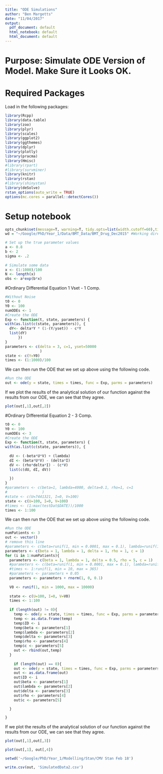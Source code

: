 ```yaml
---
title: "ODE Simulations"
author: "Ben Margetts"
date: "11/04/2017"
output:
  pdf_document: default
  html_notebook: default
  html_document: default
---
```


# Purpose: Simulate ODE Version of Model. Make Sure it Looks OK.

# Required Packages

Load in the following packages:

```r
library(Rcpp)
library(data.table)
library(zoo)
library(plyr)
library(scales)
library(ggplot2)
library(ggthemes)
library(dplyr)
library(plotly)
library(pracma)
library(Hmisc)
#library(rpart)
#library(survminer)
library(knitr)
library(rstan)
#library(shinystan)
library(deSolve)
rstan_options(auto_write = TRUE)
options(mc.cores = parallel::detectCores())
```

# Setup notebook

```r
opts_chunk$set(message=T, warning=T, tidy.opts=list(width.cutoff=60),tidy=F)
wd = "~/Google/PhD/Year_1/Data/BMT_Data/BMT_Drug_Dec2015" #Working directory variable
```

```r
# Set up the true parameter values
a <- 0.8
b <- 2
sigma <- .2
     
# Simulate some data
x <- (1:1000)/100
N <- length(x)
obs <- a*exp(b*x)
```


#Ordinary Differential Equation 1 Vset - 1 Comp.

```r
#Without Noise
t0 <- 0
Y0 <- 100
numODEs <- 1
#Create the ODE
Exp <- function(t, state, parameters) {
with(as.list(c(state, parameters)), { 
  dY<- delta*Y * (1-(Y/yset)) - c*Y
  list(dY)
      })
}
parameters <- c(delta = 3, c=1, yset=50000
                )
state <- c(Y=Y0)
times <- (1:1000)/100
```

We can then run the ODE that we set up above using the following code.

```r
#Run the ODE
out <- ode(y = state, times = times, func = Exp, parms = parameters)
```

If we plot the results of the analytical solution of our function against the results from our ODE, we can see that they agree.

```r
plot(out[,1],out[,2])
```


#Ordinary Differential Equation 2 - 3 Comp.


```r
t0 <- 0
Y0 <- 100
numODEs <- 3
#Create the ODE
Exp <- function(t, state, parameters) {
with(as.list(c(state, parameters)), {
  
  dU <- (-beta*U*V) + (lambda)
  dI <- (beta*U*V) - (delta*I)
  dV <- (rho*delta*I) - (c*V)
  list(c(dU, dI, dV))
      
  })
}
#parameters <- c(beta=1, lambda=4000, delta=0.1, rho=1, c=1 
#                )
#state <- c(U=7441321, I=0, V=100)
state <- c(U=100, I=0, V=100)
#times <- (1:max(testDat$DATE))/1000
times <- 1:100
```

We can then run the ODE that we set up above using the following code.

```r
#Run the ODE
numPatients <- 3
out <- vector()
# remove this line
#parameters <- c(beta=runif(1, min = 0.0001, max = 0.1), lambda=runif(1), delta=runif(1), rho=runif(1), c=runif(1))
parameters <- c(beta = 1, lambda = 1, delta = 1, rho = 1, c = 1)
for (i in 1:numPatients){
  parameters <- c(beta = 1, lambda = 1, delta = 0.5, rho = 5, c = 1)
  #parameters <- c(beta=runif(1, min = 0.0001, max = 0.1), lambda=runif(1), delta=runif(1), rho=runif(1), c=runif(1))
  #times <- 1:runif(1, min = 10, max = 365)
  #parameters <- parameters + 0.05
  parameters <- parameters + rnorm(1, 0, 0.1)
  
  V0 <- runif(1, min = 1000, max = 10000)
  
  state <- c(U=100, I=0, V=V0)
  times <- 1:100
  
  if (length(out) != 0){
    temp <- ode(y = state, times = times, func = Exp, parms = parameters)
    temp <- as.data.frame(temp)
    temp$ID <- i
    temp$beta <- parameters[1]
    temp$lambda <- parameters[2]
    temp$delta <- parameters[3]
    temp$rho <- parameters[4]
    temp$c <- parameters[5]
    out <- rbind(out,temp)
  }
  
    if (length(out) == 0){
    out <- ode(y = state, times = times, func = Exp, parms = parameters)
    out <- as.data.frame(out)
    out$ID <- i
    out$beta <- parameters[1]
    out$lambda <- parameters[2]
    out$delta <- parameters[3]
    out$rho <- parameters[4]
    out$c <- parameters[5]

  }

}
```

If we plot the results of the analytical solution of our function against the results from our ODE, we can see that they agree.

```r
plot(out[,1],out[,3])
```

```r
plot(out[,1], out[,4])
```

```r
setwd('~/Google/PhD/Year_1/Modelling/Stan/CMV Stan Feb 18')

write.csv(out, 'SimulatedData2.csv')
```


